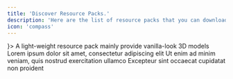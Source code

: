 ```yaml
---
title: 'Discover Resource Packs.'
description: 'Here are the list of resource packs that you can download or view'
icon: 'compass'
---
```


<CardGroup cols={2}>
  <Card title="3D Default" icon={<svg xmlns="http://www.w3.org/2000/svg" shape-rendering="geometricPrecision" text-rendering="geometricPrecision" image-rendering="optimizeQuality" fill-rule="evenodd" clip-rule="evenodd" viewBox="0 0 512 512"><path fill="#65a63b" d="M95.5-.5h64v32h-64z"/><path fill="#6eaf44" d="M159.5-.5h32v32h-32z"/><path fill="#5e9f34" d="M191.5-.5h32v32h-32z"/><path fill="#6bac41" d="M223.5-.5h32v32h-32z"/><path fill="#7dbe53" d="M255.5-.5h32v32h-32z"/><path fill="#75b64b" d="M287.5-.5h32v32h-32z"/><path fill="#68a83e" d="M319.5-.5h96v32h-96z"/><path fill="#60a136" d="M415.5-.5h32v32h-32z"/><path fill="#4f9025" d="M447.5-.5h32v32h-32z"/><path fill="#74b44a" d="M-.5-.5h96v32h-64v32h-32z"/><path fill="#6bac41" d="M63.5 31.5v32h-32v-32z"/><path fill="#89b959" d="M63.5 31.5h32v32h-32z"/><path fill="#82b152" d="M95.5 31.5h64v32h-64z"/><path fill="#583d28" d="M159.5 31.5h32v32h-32z"/><path fill="#6aaa40" d="M191.5 31.5h32v64h-16v-24h-8v-8h-8z"/><path fill="#60a036" d="M223.5 31.5h64v32h-64z"/><path fill="#90bf60" d="M287.5 31.5h64v32h-64z"/><path fill="#72b348" d="M351.5 31.5h32v32h-32z"/><path fill="#60a136" d="M383.5 31.5h32v32h-32z"/><path fill="#69a93f" d="M479.5-.5h32v64h-96v-32h64z"/><path fill="#8cbc5c" d="M-.5 63.5h32v32h-32z"/><path fill="#583d28" d="M31.5 63.5h32v32h-32z"/><path fill="#9bcb6b" d="M63.5 63.5h24v32h-24z"/><path fill="#583d28" d="M223.5 63.5h32v64h-16v-24h-8v-8h-8z"/><path fill="#73b449" d="M255.5 63.5h24v32h-24z"/><path fill="#5d9d33" d="M423.5 63.5h56v32h-48v-24h-8z"/><path fill="#583d28" d="M479.5 63.5h32v32h-32z"/><path fill="#375822" d="M199.5 71.5h8v24h-8z"/><path fill="#2a4b15" d="M423.5 71.5h8v24h-8z"/><path fill="#583d28" d="M-.5 95.5h32v32h-32z"/><path fill="#6b6c6b" d="M31.5 95.5h24v32h-24z"/><path fill="#5e9f34" d="M255.5 95.5h24v32h-24z"/><path fill="#583d28" d="M455.5 95.5h24v64h-16v-56h-8z"/><path fill="#785539" d="M479.5 95.5h32v64h-32z"/><path fill="#2b1e13" d="M455.5 103.5h8v56h-8z"/><path fill="#956c49" d="M-.5 127.5h32v32h-32z"/><path fill="#785539" d="M31.5 127.5h24v16h8v16h-32z"/><path fill="#5b422d" d="M103.5 127.5h8v24h-16v-8h8z"/><path fill="#b8855b" d="M111.5 127.5h16v32h-32v-8h16z"/><path fill="#583d28" d="M127.5 127.5h32v32h-32z"/><path fill="#956c49" d="M159.5 127.5h24v32h-24z"/><path fill="#37261a" d="M231.5 103.5h8v56h-8z"/><path fill="#785539" d="M239.5 127.5h16v32h-16z"/><path fill="#583d28" d="M255.5 127.5h24v64h-72v-8h32v-24h16z"/><path fill="#4a3624" d="M63.5 143.5h32v8h-32z"/><path fill="#956c49" d="M63.5 151.5h32v8h24v32h-56z"/><path fill="#785539" d="M-.5 159.5h32v32h-32z"/><path fill="#583d28" d="M31.5 159.5h32v32h-32z"/><path fill="#2b1e13" d="M231.5 159.5h8v24h-32v8h-8v-16h32z"/><path fill="#3b2a1c" d="M455.5 159.5h8v64h-8z"/><path fill="#785539" d="M463.5 159.5h16v64h-16z"/><path fill="#b8855b" d="M479.5 159.5h32v32h-32zm-480 32h32v32h-32z"/><path fill="#785539" d="M31.5 191.5h88v16h8v16h-72v48h8v8h24v8h-56v-32h-32v-32h32z"/><path fill="#b8855b" d="M231.5 191.5h48v32h-40v-24h-8z"/><path fill="#956c49" d="M479.5 191.5h32v64h-48v-32h16z"/><path fill="#5b422d" d="M231.5 199.5h8v24h-8z"/><path fill="#424342" d="M127.5 207.5h32v8h-32z"/><path fill="#3b2a1c" d="M159.5 207.5h24v8h-24z"/><path fill="#868786" d="M127.5 215.5h32v8h-32z"/><path fill="#785539" d="M159.5 215.5h24v8h-24z"/><path fill="#020202" d="M87.5 63.5h112v32h32v80h-32v16h32v80h-32v32h-112v-32h-32v-48h48v32h80v-48h-64v-48h64v-48h-80v32h-48v-48h32z"/><path fill="#cecece" d="M191.5 199.5h32v8h-24v48h-8z"/><path fill="#414141" d="M183.5 175.5h8v24h-64v-8h56z"/><path fill="#9a9a9a" d="M183.5 175.5v16h-48v-16z"/><path fill="#cdcdcd" d="M191.5 167.5v8h-56v16h-8v-24z"/><path fill="#414141" d="M215.5 111.5h8v56h-32v-8h24z"/><path fill="#9c9c9c" d="M215.5 111.5v48h-16v-48z"/><path fill="#414141" d="M87.5 111.5h8v24h-32v-8h24z"/><path fill="#583d28" d="M159.5 119.5h24v8h-24z"/><path fill="#70b146" d="M127.5 119.5h32v8h-32z"/><path fill="#583d28" d="M127.5 119.5v8h-16v-8z"/><path fill="#2b1e13" d="M159.5 111.5h24v8h-24z"/><path fill="#375822" d="M127.5 111.5h32v8h-32z"/><path fill="#2b1e13" d="M127.5 111.5v8h-16v8h-8v-16z"/><path fill="#9c9c9c" d="M87.5 111.5v16h-16v-16z"/><path fill="#cdcdcd" d="M95.5 103.5v8h-24v16h-8v-24z"/><path fill="#cfcfcf" d="M191.5 103.5h32v8h-24v48h-8z"/><path fill="#404040" d="M183.5 79.5h8v24h-96v-8h88z"/><path fill="#9c9c9c" d="M183.5 79.5v16h-80v-16z"/><path fill="#cecece" d="M191.5 79.5h-88v16h-8v-24h96z"/><path fill="#b8855b" d="M103.5 223.5h24v32h-16v-24h-8z"/><path fill="#956c49" d="M127.5 223.5h56v32h-56z"/><path fill="#3b2a1c" d="M231.5 223.5h8v32h-8z"/><path fill="#785539" d="M239.5 223.5h16v32h-16z"/><path fill="#956c49" d="M255.5 223.5h24v32h-24z"/><path fill="#4a3624" d="M455.5 223.5h8v32h-8z"/><path fill="#cfcfcf" d="M95.5 239.5h-24v16h-8v-24h32z"/><path fill="#5b422d" d="M103.5 231.5h8v24h-8z"/><path fill="#9f9f9f" d="M87.5 239.5v16h-16v-16z"/><path fill="#414141" d="M87.5 239.5h8v24h-32v-8h24z"/><path fill="#9e9e9e" d="M215.5 207.5v48h-16v-48z"/><path fill="#020202" d="M279.5 63.5h144v32h32v176h-32v32h-144z"/><path fill="#414141" d="M439.5 111.5h8v152h-32v-8h24z"/><path fill="#9e9e9e" d="M439.5 111.5v144h-16v-144z"/><path fill="#414141" d="M407.5 79.5h8v24h-96v160h-8v-168h96z"/><path fill="#020202" d="M415.5 103.5v160h-96v-160z"/><path fill="#956c49" d="M335.5 223.5h48v32h-48z"/><path fill="#4a3624" d="M327.5 223.5h8v32h-8z"/><path fill="#b8855b" d="M335.5 191.5h48v32h-48z"/><path fill="#5b422d" d="M327.5 191.5h8v32h-8z"/><path fill="#cecece" d="M415.5 79.5h-120v208h-8v-216h128z"/><path fill="#583d28" d="M351.5 159.5h32v32h-32z"/><path fill="#785539" d="M335.5 159.5h16v32h-16z"/><path fill="#3b2a1c" d="M327.5 159.5h8v32h-8z"/><path fill="#cfcfcf" d="M415.5 103.5h32v8h-24v144h-8z"/><path fill="#6b6c6b" d="M351.5 127.5h32v32h-32z"/><path fill="#583d28" d="M335.5 127.5h16v32h-16z"/><path fill="#2b1e13" d="M327.5 127.5h8v32h-8z"/><path fill="#785539" d="M383.5 119.5h24v136h-24z"/><path fill="#583d28" d="M351.5 119.5h32v8h-32z"/><path fill="#6cad42" d="M351.5 119.5v8h-16v-8z"/><path fill="#302116" d="M351.5 111.5h56v8h-56z"/><path fill="#355620" d="M351.5 111.5v8h-16v8h-8v-16z"/><path fill="#9d9d9d" d="M407.5 79.5v16h-96v176h96v16h-112v-208z"/><path fill="#956c49" d="M-.5 255.5h32v32h-32z"/><path fill="#424242" d="M215.5 207.5h8v56h-32v-8h24z"/><path fill="#2b1e13" d="M231.5 255.5h8v24h-16v-8h8z"/><path fill="#583d28" d="M239.5 255.5h16v32h-32v-8h16z"/><path fill="#785539" d="M255.5 255.5h24v48h8v8h96v8h-160v-32h32z"/><path fill="#2b1e13" d="M455.5 255.5h8v24h-16v-8h8z"/><path fill="#583d28" d="M463.5 255.5h16v32h-32v-8h16z"/><path fill="#785539" d="M479.5 255.5h32v32h-32z"/><path fill="#cdcdcd" d="M95.5 263.5h96v8h-88v16h-8z"/><path fill="#cecece" d="M311.5 263.5h104v8h-104z"/><path fill="#3b2a1c" d="M63.5 271.5h24v8h-24z"/><path fill="#9d9d9d" d="M183.5 271.5v16h-80v-16z"/><path fill="#3b2a1c" d="M223.5 271.5v8h-16v8h-8v-16zm224 0v8h-16v8h-8v-16z"/><path fill="#785539" d="M223.5 279.5v8h-16v-8zm224 0v8h-16v-8zm-448 8h32v48h-16v16h-16z"/><path fill="#956c49" d="M31.5 287.5h32v48h-32z"/><path fill="#583d28" d="M63.5 287.5h24v16h8v16h-32z"/><path fill="#414141" d="M183.5 271.5h8v24h-96v-8h88z"/><path fill="#2b1e13" d="M199.5 287.5h8v24h-48v-8h40z"/><path fill="#583d28" d="M207.5 287.5h16v32h-64v-8h48z"/><path fill="#404040" d="M407.5 271.5h8v24h-128v-8h120z"/><path fill="#5b422d" d="M423.5 287.5h8v24h-48v-8h40z"/><path fill="#b8855b" d="M431.5 287.5h16v32h-64v-8h48z"/><path fill="#785539" d="M447.5 287.5h32v32h-32z"/><path fill="#956c49" d="M479.5 287.5h32v32h-32z"/><path fill="#3b2a1c" d="M95.5 303.5h64v8h-64zm192 0h96v8h-96z"/><path fill="#785539" d="M95.5 311.5h64v8h-64zm-32 8h32v16h-8v16h-4v-4h-8v-8h-4v-4h-8z"/><path fill="#b8855b" d="M95.5 319.5h64v20h-4v-4h-60z"/><path fill="#785539" d="M159.5 319.5h32v16h-32z"/><path fill="#b8855b" d="M191.5 319.5h32v16h-32z"/><path fill="#956c49" d="M223.5 319.5h32v16h-12v12h-12v-8h-4v-4h-4z"/><path fill="#583d28" d="M255.5 319.5h32v16h-32z"/><path fill="#b8855b" d="M287.5 319.5h64v32h-24v-12h-4v-4h-20v16h-4v-4h-8v-8h-4z"/><path fill="#583d28" d="M351.5 319.5h32v16h-8v4h-4v-4h-20z"/><path fill="#946b49" d="M383.5 319.5h64v16h-20v20h4v4h20v24h-36v-32h-16v-12h-4v-4h-12z"/><path fill="#868786" d="M447.5 319.5h32v16h-32z"/><path fill="#785539" d="M479.5 319.5h32v32h-12v-12h-4v-4h-16z"/><path fill="#020202" d="M95.5 335.5h60v20h-48v16h36v20h-36v16h48v20h-68v-92z"/><path fill="#010101" d="M159.5 335.5h68v20h-48v16h36v20h-36v36h-20zm288 0h48v20h-24v72h-20v-72h-24v-20z"/><path fill="#3b2a1c" d="M71.5 339.5h4v8h-4z"/><path fill="#cfcfcf" d="M151.5 343.5h-56v76h-4v-80h60z"/><path fill="#cdcdcd" d="M223.5 343.5h-56v76h-4v-80h60z"/><path fill="#5b422d" d="M287.5 339.5h4v8h-4z"/><path fill="#ccc" d="M491.5 343.5h-56v4h-4v-8h60z"/><path fill="#9d9d9d" d="M487.5 343.5v4h-24v72h-4v-72h-24v-4z"/><path fill="#414141" d="M219.5 343.5h4v8h-48v24h-4v-28h48z"/><path fill="#020202" d="M255.5 335.5h32v12h12v80h-20v-36h-28v36h-20v-80h12v-12z"/><path fill="#9f9f9f" d="M279.5 343.5v4h-28v-4z"/><path fill="#d0d0d0" d="M283.5 343.5h-32v4h-4v-8h36z"/><path fill="#404040" d="M279.5 343.5h4v8h-36v-4h32z"/><path fill="#424242" d="M431.5 347.5h28v4h-28z"/><path fill="#956c49" d="M-.5 351.5h16v32h-16z"/><path fill="#020202" d="M31.5 335.5h40v12h12v68h-12v12h-56v-92z"/><path fill="#020202" d="M67.5 351.5v60h-36v-60z"/><path fill="#414141" d="M147.5 343.5h4v8h-48v24h-4v-28h48z"/><path fill="#4d3726" d="M155.5 339.5h4v20h-48v12h-4v-16h48z"/><path fill="#362519" d="M371.5 339.5h4v80h-12v12h-12v-4h8v-12h12z"/><path fill="#342418" d="M395.5 339.5h4v68h-4z"/><path fill="#583d28" d="M399.5 351.5h16v32h-16zm100 0h12v32h-32v-24h20z"/><path fill="#414141" d="M63.5 343.5h4v8h-36v60h-4v-64h36z"/><path fill="#38271a" d="M63.5 359.5h-24v48h-4v-52h28z"/><path fill="#414141" d="M75.5 355.5h4v56h-12v-4h8z"/><path fill="#463222" d="M227.5 339.5h4v20h-48v12h-4v-16h48z"/><path fill="#483323" d="M431.5 355.5h20v4h-20z"/><path fill="#37261a" d="M495.5 339.5h4v20h-24v24h-4v-28h24z"/><path fill="#785539" d="M63.5 359.5v24h-24v-24z"/><path fill="#956c49" d="M159.5 359.5v52h-4v-4h-28v-12h20v-20h-4v-4h-32v-12z"/><path fill="#b8855b" d="M191.5 359.5v12h-8v-12z"/><path fill="#785539" d="M191.5 359.5h32v24h-4v-8h-4v-4h-24z"/><path fill="#956c49" d="M223.5 359.5h8v24h-8z"/><path fill="#020202" d="M323.5 339.5v68h28v-72h20v80h-12v12h-44v-12h-12v-80h20z"/><path fill="#cfcfcf" d="M367.5 343.5h-8v64h-4v-68h12z"/><path fill="#9c9c9c" d="M363.5 343.5v64h-4v-64z"/><path fill="#956c49" d="M327.5 351.5h24v32h-24z"/><path fill="#493424" d="M323.5 339.5h4v68h-4z"/><path fill="#9b9b9b" d="M315.5 343.5v64h-4v-64z"/><path fill="#785539" d="M479.5 359.5v24h-4v-24z"/><path fill="#9c9c9c" d="M243.5 355.5v24h44v-24h4v64h-4v-36h-44v36h-4v-64z"/><path fill="#414141" d="M243.5 355.5h4v20h-4z"/><path fill="#020202" d="M247.5 351.5h36v24h-36z"/><path fill="#6b6c6b" d="M255.5 359.5h24v12h-24z"/><path fill="#353635" d="M255.5 355.5h24v4h-24z"/><path fill="#4a3624" d="M255.5 355.5v16h-4v-16z"/><path fill="#cfcfcf" d="M319.5 343.5h-8v64h-4v-68h12z"/><path fill="#9d9d9d" d="M75.5 355.5v52h-4v-52z"/><path fill="#cecece" d="M99.5 375.5h40v4h-40z"/><path fill="#9c9c9c" d="M219.5 343.5v4h-48v32h36v4h-36v36h-4v-76z"/><path fill="#cecece" d="M171.5 375.5h40v4h-40zm76-24v4h-8v64h-4v-68z"/><path fill="#cdcdcd" d="M283.5 351.5h12v4h-8v24h-44v-4h40z"/><path fill="#cecece" d="M455.5 351.5h4v68h-4z"/><path fill="#785539" d="M-.5 383.5h16v44h4v4h12v16h-32z"/><path fill="#583d28" d="M39.5 383.5h24v24h-24z"/><path fill="#443021" d="M83.5 351.5h4v68h-12v12h-56v-4h52v-12h12z"/><path fill="#9c9c9c" d="M147.5 343.5v4h-48v32h36v4h-36v32h48v4h-52v-76z"/><path fill="#414141" d="M135.5 379.5h4v8h-36v24h-4v-28h36z"/><path fill="#b8855b" d="M219.5 383.5h4v32h-32v-20h28z"/><path fill="#785539" d="M223.5 383.5h8v32h-8z"/><path fill="#402d1f" d="M299.5 351.5h4v64h-4z"/><path fill="#785539" d="M327.5 383.5h24v24h-24zm72 0h48v28h-4v-4h-44z"/><path fill="#b8855b" d="M447.5 383.5h4v32h-4zm28 0h36v32h-36z"/><path fill="#cdcdcd" d="M67.5 351.5h12v4h-8v52h-4z"/><path fill="#424242" d="M207.5 379.5h4v8h-36v36h-12v-4h8v-36h36z"/><path fill="#cfcfcf" d="M283.5 387.5h4v32h-4z"/><path fill="#414141" d="M487.5 343.5h4v8h-24v72h-12v-4h8v-72h24z"/><path fill="#412e1f" d="M143.5 375.5h4v20h-36v12h-4v-16h36z"/><path fill="#4f3827" d="M215.5 375.5h4v20h-36v20h-4v-24h36z"/><path fill="#414141" d="M287.5 387.5h-40v36h-12v-4h8v-36h44z"/><path fill="#404040" d="M363.5 343.5h4v68h-12v-4h8z"/><path fill="#785539" d="M127.5 395.5v12h-16v-12z"/><path fill="#956c49" d="M191.5 395.5v20h-8v-20z"/><path fill="#785539" d="M279.5 395.5v32h4v4h4v16h-32v-52z"/><path fill="#cecece" d="M67.5 343.5h-44v76h-4v-80h48z"/><path fill="#414141" d="M315.5 343.5h4v68h-12v-4h8z"/><path fill="#424242" d="M291.5 355.5h4v68h-12v-4h8z"/><path fill="#cfcfcf" d="M27.5 411.5h40v4h-40zm72 0h52v4h-52z"/><path fill="#d0d0d0" d="M319.5 411.5h36v4h-32v4h-4z"/><path fill="#9e9e9e" d="M63.5 343.5v4h-36v68h36v4h-40v-76z"/><path fill="#414141" d="M63.5 415.5h4v8h-48v-4h44z"/><path fill="#3b2a1c" d="M179.5 415.5h4v16h-20v-4h16z"/><path fill="#785539" d="M183.5 415.5h8v32h-32v-20h4v4h20z"/><path fill="#956c49" d="M191.5 415.5h40v12h4v4h20v16h-64z"/><path fill="#453121" d="M279.5 395.5h-24v36h-20v-4h16v-36h28z"/><path fill="#2d1f15" d="M299.5 415.5h4v16h-20v-4h16z"/><path fill="#593d29" d="M303.5 415.5h4v4h8v8h36v4h-32v16h-32v-16h16z"/><path fill="#2b1e13" d="M307.5 415.5h8v4h-8z"/><path fill="#9a9a9a" d="M351.5 415.5v4h-28v-4z"/><path fill="#59402c" d="M443.5 411.5h4v20h-32v-4h28z"/><path fill="#956c49" d="M447.5 415.5h4v12h4v4h20v-16h36v64h-64z"/><path fill="#503927" d="M471.5 383.5h4v48h-20v-4h16z"/><path fill="#785539" d="M87.5 419.5v8h4v4h36v16h-64v-16h12v-12z"/><path fill="#414141" d="M147.5 415.5h4v8h-60v-4h56z"/><path fill="#404040" d="M351.5 415.5h4v8h-36v-4h32z"/><path fill="#583d28" d="M375.5 419.5v8h4v4h4v16h-32v-16h12v-12z"/><path fill="#020202" d="M383.5 335.5h12v72h48v20h-68v-92z"/><path fill="#404040" d="M435.5 415.5h4v8h-60v-4h56z"/><path fill="#cecece" d="M387.5 411.5h52v4h-52z"/><path fill="#9c9c9c" d="M387.5 343.5v72h48v4h-52v-76z"/><path fill="#cfcfcf" d="M391.5 343.5h-8v76h-4v-80h12z"/><path fill="#404040" d="M387.5 343.5h4v68h-4z"/><path fill="#3b2b1e" d="M155.5 411.5h4v20h-68v-4h64z"/><path fill="#3a281c" d="M379.5 427.5h36v4h-36z"/><path fill="#956c49" d="M31.5 431.5h32v16h-32z"/><path fill="#735843" d="M127.5 431.5h32v16h-32z"/><path fill="#b8855b" d="M351.5 431.5v16h-32v-16z"/><path fill="#785539" d="M383.5 431.5h32v16h32v32h-64z"/><path fill="#b8855b" d="M415.5 431.5h32v16h-32z"/><path fill="#956c49" d="M-.5 447.5h32v64h-32z"/><path fill="#785539" d="M31.5 447.5h32v64h-32z"/><path fill="#583d28" d="M63.5 447.5h32v32h-32z"/><path fill="#b8855b" d="M95.5 447.5h32v32h-32z"/><path fill="#785539" d="M127.5 447.5h32v32h-32z"/><path fill="#583d28" d="M159.5 447.5h32v32h-32z"/><path fill="#785539" d="M191.5 447.5h32v32h-32z"/><path fill="#583d28" d="M223.5 447.5h32v32h-32z"/><path fill="#b8855b" d="M255.5 447.5h64v32h-64z"/><path fill="#785539" d="M319.5 447.5h32v32h32v32h-64z"/><path fill="#956c49" d="M351.5 447.5h32v32h-32z"/><path fill="#b8855b" d="M63.5 479.5h32v32h-32z"/><path fill="#956c49" d="M95.5 479.5h64v32h-64z"/><path fill="#785539" d="M159.5 479.5h32v32h-32z"/><path fill="#868786" d="M191.5 479.5h32v32h-32z"/><path fill="#785539" d="M223.5 479.5h32v32h-32z"/><path fill="#956c49" d="M255.5 479.5h64v32h-64zm128 0h64v32h-64z"/><path fill="#785539" d="M447.5 479.5h32v32h-32z"/><path fill="#583d28" d="M479.5 479.5h32v32h-32z"/></svg>}>
    A light-weight resource pack mainly provide vanilla-look 3D models
  </Card>
  <Card title="Second Card" icon="square-2">
    Lorem ipsum dolor sit amet, consectetur adipiscing elit
  </Card>
  <Card title="Third Card" icon="square-3">
    Ut enim ad minim veniam, quis nostrud exercitation ullamco
  </Card>
  <Card title="Fourth Card" icon="square-4">
    Excepteur sint occaecat cupidatat non proident
  </Card>
</CardGroup>
